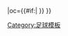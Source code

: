 {{fb team |t=-{zh-hk:比斯特; zh-hans:布雷斯特;}- |tan=布雷斯特足球俱乐部|tc=FRA |abb={{#if:{{{abb|}}}|BRS{{0}}}} |oc={{#if:{{{oc|}}}|{{{oc}}} }} }}<!--
--><noinclude>[[Category:足球模板]]</noinclude>